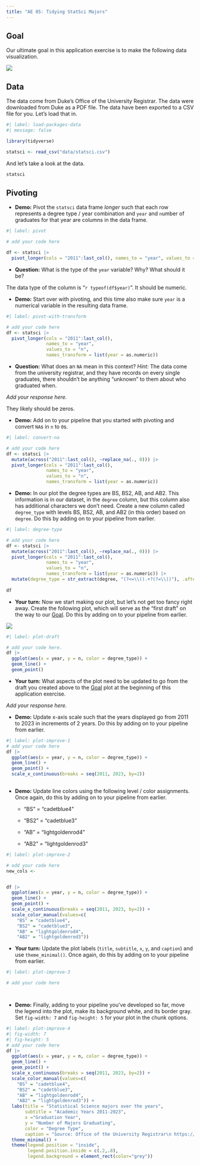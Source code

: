 ```yaml
---
title: "AE 05: Tidying StatSci Majors"
---
```


## Goal

Our ultimate goal in this application exercise is to make the following data visualization.

![](images/statsci-plot.png){fig-alt="Line plot of numbers of Statistical Science majors over the years (2011 - 2021). Degree types represented are BS, BS2, AB, AB2. There is an increasing trend in BS degrees and somewhat steady trend in AB degrees." fig-align="center"}

## Data

The data come from Duke's Office of the University Registrar. The data were downloaded from Duke as a PDF file. The data have been exported to a CSV file for you. Let's load that in.

```r
#| label: load-packages-data
#| message: false

library(tidyverse)

statsci <- read_csv("data/statsci.csv")
```

And let's take a look at the data.

```r
statsci
```

## Pivoting

-   **Demo:** Pivot the `statsci` data frame *longer* such that each row represents a degree type / year combination and `year` and `n`umber of graduates for that year are columns in the data frame.

```r
#| label: pivot

# add your code here

df <- statsci |> 
  pivot_longer(cols = "2011":last_col(), names_to = "year", values_to = "n")

```

-   **Question:** What is the type of the `year` variable? Why? What should it be?

The data type of the column is "`r typeof(df$year)`". It should be numeric.

-   **Demo:** Start over with pivoting, and this time also make sure `year` is a numerical variable in the resulting data frame.

```r
#| label: pivot-with-transform

# add your code here
df <- statsci |> 
  pivot_longer(cols = "2011":last_col(), 
               names_to = "year", 
               values_to = "n",
               names_transform = list(year = as.numeric))
```

-   **Question:** What does an `NA` mean in this context? *Hint:* The data come from the university registrar, and they have records on every single graduates, there shouldn't be anything "unknown" to them about who graduated when.

*Add your response here.*

They likely should be zeros.

-   **Demo:** Add on to your pipeline that you started with pivoting and convert `NA`s in `n` to `0`s.

```r

#| label: convert-na

# add your code here
df <- statsci |>
  mutate(across("2011":last_col(), ~replace_na(., 0))) |> 
  pivot_longer(cols = "2011":last_col(), 
               names_to = "year", 
               values_to = "n",
               names_transform = list(year = as.numeric))
```

-   **Demo:** In our plot the degree types are BS, BS2, AB, and AB2. This information is in our dataset, in the `degree` column, but this column also has additional characters we don't need. Create a new column called `degree_type` with levels BS, BS2, AB, and AB2 (in this order) based on `degree`. Do this by adding on to your pipeline from earlier.

```r
#| label: degree-type

# add your code here
df <- statsci |>
  mutate(across("2011":last_col(), ~replace_na(., 0))) |> 
  pivot_longer(cols = "2011":last_col(), 
               names_to = "year", 
               values_to = "n",
               names_transform = list(year = as.numeric)) |> 
  mutate(degree_type = str_extract(degree, "(?<=\\().+?(?=\\))"), .after = "degree")
  
df
```

-   **Your turn:** Now we start making our plot, but let's not get too fancy right away. Create the following plot, which will serve as the "first draft" on the way to our [Goal]. Do this by adding on to your pipeline from earlier.

![](images/statsci-plot-draft.png){fig-alt="Line plot of numbers of Statistical Science majors over the years (2011 - 2021). Degree types represented are BS, BS2, AB, AB2. There is an increasing trend in BS degrees and somewhat steady trend in AB degrees." fig-align="center"}

```r
#| label: plot-draft

# add your code here.
df |> 
  ggplot(aes(x = year, y = n, color = degree_type)) +
  geom_line() +
  geom_point()

```

-   **Your turn:** What aspects of the plot need to be updated to go from the draft you created above to the [Goal] plot at the beginning of this application exercise.

*Add your response here.*

-   **Demo:** Update x-axis scale such that the years displayed go from 2011 to 2023 in increments of 2 years. Do this by adding on to your pipeline from earlier.

```r
#| label: plot-improve-1
# add your code here
df |> 
  ggplot(aes(x = year, y = n, color = degree_type)) +
  geom_line() +
  geom_point() +
  scale_x_continuous(breaks = seq(2011, 2023, by=2))
  

```

-   **Demo:** Update line colors using the following level / color assignments. Once again, do this by adding on to your pipeline from earlier.
    -   "BS" = "cadetblue4"

    -   "BS2" = "cadetblue3"

    -   "AB" = "lightgoldenrod4"

    -   "AB2" = "lightgoldenrod3"

```r
#| label: plot-improve-2

# add your code here
new_cols <- 


df |> 
  ggplot(aes(x = year, y = n, color = degree_type)) +
  geom_line() +
  geom_point() +
  scale_x_continuous(breaks = seq(2011, 2023, by=2)) +
  scale_color_manual(values=c(
    "BS" = "cadetblue4",
    "BS2" = "cadetblue3",
    "AB" = "lightgoldenrod4",
    "AB2" = "lightgoldenrod3"))

```

-   **Your turn:** Update the plot labels (`title`, `subtitle`, `x`, `y`, and `caption`) and use `theme_minimal()`. Once again, do this by adding on to your pipeline from earlier.

```r
#| label: plot-improve-3

# add your code here




```

-   **Demo:** Finally, adding to your pipeline you've developed so far, move the legend into the plot, make its background white, and its border gray. Set `fig-width: 7` and `fig-height: 5` for your plot in the chunk options.

```r
#| label: plot-improve-4
#| fig-width: 7
#| fig-height: 5
# add your code here
df |> 
  ggplot(aes(x = year, y = n, color = degree_type)) +
  geom_line() +
  geom_point() +
  scale_x_continuous(breaks = seq(2011, 2023, by=2)) +
  scale_color_manual(values=c(
    "BS" = "cadetblue4",
    "BS2" = "cadetblue3",
    "AB" = "lightgoldenrod4",
    "AB2" = "lightgoldenrod3")) +
  labs(title = "Statistical Science majors over the years",
       subtitle = "Academic Years 2011-2023",
       x ="Graduation Year",
       y = "Number of Majors Graduating",
       color = "Degree Type",
       caption = "Source: Office of the University Registrar\n https://registrar.duke.edu/registration/enrollment-statistics") +
  theme_minimal() +
  theme(legend.position = "inside",
        legend.position.inside = c(.2,.8),
        legend.background = element_rect(color="grey"))

```
